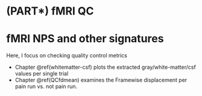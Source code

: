# (PART\*) fMRI QC {.unnumbered}

# fMRI NPS and other signatures {#fmri_qc .unnumbered}

Here, I focus on checking quality control metrics 

* Chapter \@ref(whitematter-csf) plots the extracted gray/white-matter/csf values per single trial
* Chapter \@ref(QCfdmean) examines the Framewise displacement per pain run vs. not pain run. 
